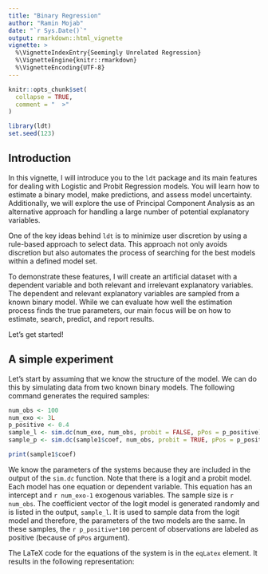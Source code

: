 ```yaml
---
title: "Binary Regression"
author: "Ramin Mojab"
date: "`r Sys.Date()`"
output: rmarkdown::html_vignette
vignette: >
  %\VignetteIndexEntry{Seemingly Unrelated Regression}
  %\VignetteEngine{knitr::rmarkdown}
  %\VignetteEncoding{UTF-8}
---
```


```r
knitr::opts_chunk$set(
  collapse = TRUE,
  comment = "  >"
)
```

```r
library(ldt) 
set.seed(123)
```


## Introduction
In this vignette, I will introduce you to the `ldt` package and its main features for dealing with Logistic and Probit Regression models. You will learn how to estimate a binary model, make predictions, and assess model uncertainty. Additionally, we will explore the use of Principal Component Analysis as an alternative approach for handling a large number of potential explanatory variables.

One of the key ideas behind `ldt` is to minimize user discretion by using a rule-based approach to select data. This approach not only avoids discretion but also automates the process of searching for the best models within a defined model set.

To demonstrate these features, I will create an artificial dataset with a dependent variable and both relevant and irrelevant explanatory variables. The dependent and relevant explanatory variables are sampled from a known binary model. While we can evaluate how well the estimation process finds the true parameters, our main focus will be on how to estimate, search, predict, and report results.

Let’s get started!



## A simple experiment
Let’s start by assuming that we know the structure of the model. We can do this by simulating data from two known binary models. The following command generates the required samples:

```r
num_obs <- 100 
num_exo <- 3L 
p_positive <- 0.4
sample_l <- sim.dc(num_exo, num_obs, probit = FALSE, pPos = p_positive)
sample_p <- sim.dc(sample1$coef, num_obs, probit = TRUE, pPos = p_positive)

print(sample1$coef)
```

We know the parameters of the systems because they are included in the output of the `sim.dc` function. Note that there is a logit and a probit model. Each model has one equation or dependent variable. This equation has an intercept and `r num_exo-1` exogenous variables. The sample size is `r num_obs`. The coefficient vector of the logit model is generated randomly and is listed in the output, `sample_l`. It is used to sample data from the logit model and therefore, the parameters of the two models are the same. In these samples, the `r p_positive*100` percent of observations are labeled as positive (because of `pPos` argument).

The LaTeX code for the equations of the system is in the `eqLatex` element. It results in the following representation:




